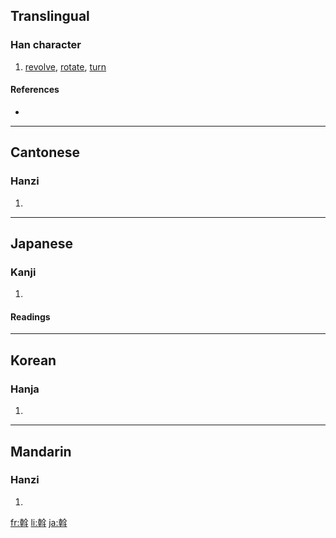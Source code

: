 ==Translingual==

===Han character===
{{Han char|rn=68|rad=斗|as=10|sn=14|four=4844<sub>0</sub>|canj=十十人卜十 (JJOYJ)}}

# [[revolve]], [[rotate]], [[turn]]

====References====
* {{Han ref|kx=0478.230|dkj=13522|dj=0837.120|hdz=32255.070|uh=65A1|ud=26017|bh=BA57|bd=47703}}

----

==Cantonese==

===Hanzi===
{{yue-hanzi|jyut=|y=wat3}}

# {{defn|Cantonese}}

----

==Japanese==

===Kanji===
{{ja-kanji|grade=|rs=斗10}}

# {{defn|Japanese}}

====Readings====
{{ja-readings|on=[[あつ]] (atsu), [[かん]] (kan)|kun=[[めぐる]] (meguru)}}

----

==Korean==

===Hanja===
{{ko-hanja|hangeul=[[알]], [[간]]|eumhun=|rv=al, gan|mr=al, kan|y=al, kan}}

# {{defn|Korean}}

----

==Mandarin==

===Hanzi===
{{cmn-hanzi|pin=[[wò]] ([[wo4]])|wg=wo<sup>4</sup>}}

# {{defn|Mandarin}}

[[fr:斡]]
[[li:斡]]
[[ja:斡]]